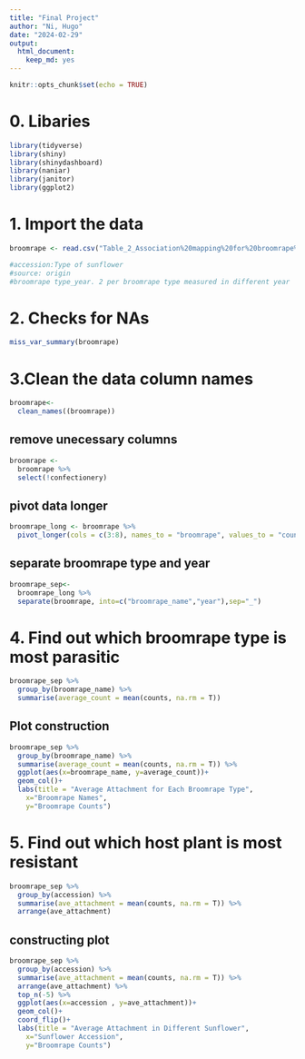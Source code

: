 ```yaml
---
title: "Final Project"
author: "Ni, Hugo"
date: "2024-02-29"
output: 
  html_document: 
    keep_md: yes
---
```


```r
knitr::opts_chunk$set(echo = TRUE)
```

# 0. Libaries
```r
library(tidyverse)
library(shiny)
library(shinydashboard)
library(naniar)
library(janitor)
library(ggplot2)
```

# 1. Import the data
```r
broomrape <- read.csv("Table_2_Association%20mapping%20for%20broomrape%20resistance%20in%20sunflower.csv")
```

```r
#accession:Type of sunflower
#source: origin
#broomrape type_year. 2 per broomrape type measured in different year
```
# 2. Checks for NAs
```r
miss_var_summary(broomrape)
```

# 3.Clean the data column names
```r
broomrape<-
  clean_names((broomrape))
```

## remove unecessary columns
```r
broomrape <-
  broomrape %>%
  select(!confectionery)
```

## pivot data longer
```r
broomrape_long <- broomrape %>%
  pivot_longer(cols = c(3:8), names_to = "broomrape", values_to = "counts")
```

## separate broomrape type and year
```r
broomrape_sep<-
  broomrape_long %>%
  separate(broomrape, into=c("broomrape_name","year"),sep="_")
```

# 4. Find out which broomrape type is most parasitic
```r
broomrape_sep %>%
  group_by(broomrape_name) %>%
  summarise(average_count = mean(counts, na.rm = T))
```
## Plot construction
```r
broomrape_sep %>%
  group_by(broomrape_name) %>%
  summarise(average_count = mean(counts, na.rm = T)) %>%
  ggplot(aes(x=broomrape_name, y=average_count))+
  geom_col()+
  labs(title = "Average Attachment for Each Broomrape Type",
    x="Broomrape Names",
    y="Broomrape Counts")
```

# 5. Find out which host plant is most resistant
```r
broomrape_sep %>%
  group_by(accession) %>%
  summarise(ave_attachment = mean(counts, na.rm = T)) %>%
  arrange(ave_attachment)
```
## constructing plot
```r
broomrape_sep %>%
  group_by(accession) %>%
  summarise(ave_attachment = mean(counts, na.rm = T)) %>%
  arrange(ave_attachment) %>%
  top_n(-5) %>%
  ggplot(aes(x=accession , y=ave_attachment))+
  geom_col()+
  coord_flip()+
  labs(title = "Average Attachment in Different Sunflower",
    x="Sunflower Accession",
    y="Broomrape Counts")
```

